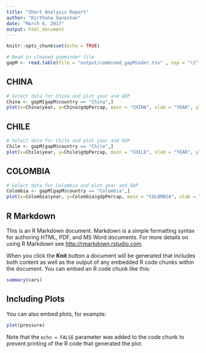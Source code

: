 ```yaml
---
title: "Short Analysis Report"
author: "Kirthana Ganeshan"
date: "March 6, 2017"
output: html_document
---
```


```r
knitr::opts_chunk$set(echo = TRUE)
```

```r
# Read in cleaned gapminder file
gapM <- read.table(file = "output/combined_gapMinder.tsv" , sep = "\t", header = TRUE)
```


## CHINA
```r
# Select data for China and plot year and GDP
China <- gapM[gapM$country == "China",]
plot(x=China$year, y=China$gdpPercap, main = "CHINA", xlab = "YEAR", ylab = "GDP Per Capita")
```

## CHILE

```r
# Select data for Chile and plot year and GDP
Chile <- gapM[gapM$country == "Chile",]
plot(x=Chile$year, y=Chile$gdpPercap, main = "CHILE", xlab = "YEAR", ylab = "GDP Per Capita")
```

## COLOMBIA
```r
# Select data for Colombia and plot year and GDP
Colombia <- gapM[gapM$country == "Colombia",]
plot(x=Colombia$year, y=Colombia$gdpPercap, main = "COLOMBIA", xlab = "YEAR", ylab = "GDP Per Capita")
```





## R Markdown

This is an R Markdown document. Markdown is a simple formatting syntax for authoring HTML, PDF, and MS Word documents. For more details on using R Markdown see <http://rmarkdown.rstudio.com>.

When you click the **Knit** button a document will be generated that includes both content as well as the output of any embedded R code chunks within the document. You can embed an R code chunk like this:

```r
summary(cars)
```

## Including Plots

You can also embed plots, for example:

```r
plot(pressure)
```

Note that the `echo = FALSE` parameter was added to the code chunk to prevent printing of the R code that generated the plot.
